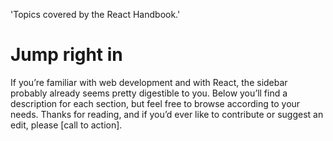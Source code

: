 
  'Topics covered by the React Handbook.'

# Jump right in

If you’re familiar with web development and with React, the sidebar probably already seems pretty digestible to you. Below you’ll find a description for each section, but feel free to browse according to your needs. Thanks for reading, and if you’d ever like to contribute or suggest an edit, please [call to action].

<Topics />